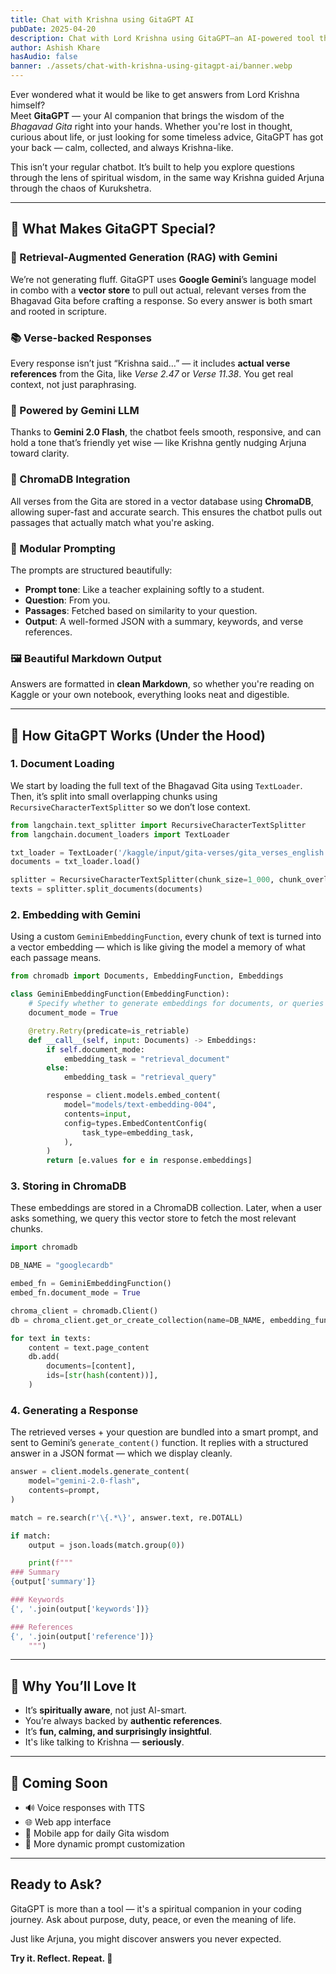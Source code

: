 ```yaml
---
title: Chat with Krishna using GitaGPT AI
pubDate: 2025-04-20
description: Chat with Lord Krishna using GitaGPT—an AI-powered tool that answers your questions with wisdom from the Bhagavad Gita.
author: Ashish Khare
hasAudio: false
banner: ./assets/chat-with-krishna-using-gitagpt-ai/banner.webp
---
```


Ever wondered what it would be like to get answers from Lord Krishna himself?  
Meet **GitaGPT** — your AI companion that brings the wisdom of the _Bhagavad Gita_ right into your hands. Whether you're lost in thought, curious about life, or just looking for some timeless advice, GitaGPT has got your back — calm, collected, and always Krishna-like.

This isn’t your regular chatbot. It’s built to help you explore questions through the lens of spiritual wisdom, in the same way Krishna guided Arjuna through the chaos of Kurukshetra.

---

## 🌟 What Makes GitaGPT Special?

### 🔁 Retrieval-Augmented Generation (RAG) with Gemini

We’re not generating fluff. GitaGPT uses **Google Gemini**’s language model in combo with a **vector store** to pull out actual, relevant verses from the Bhagavad Gita before crafting a response. So every answer is both smart and rooted in scripture.

### 📚 Verse-backed Responses

Every response isn’t just “Krishna said…” — it includes **actual verse references** from the Gita, like _Verse 2.47_ or _Verse 11.38_. You get real context, not just paraphrasing.

### 🧠 Powered by Gemini LLM

Thanks to **Gemini 2.0 Flash**, the chatbot feels smooth, responsive, and can hold a tone that’s friendly yet wise — like Krishna gently nudging Arjuna toward clarity.

### 💾 ChromaDB Integration

All verses from the Gita are stored in a vector database using **ChromaDB**, allowing super-fast and accurate search. This ensures the chatbot pulls out passages that actually match what you're asking.

### 🧩 Modular Prompting

The prompts are structured beautifully:

- **Prompt tone**: Like a teacher explaining softly to a student.
- **Question**: From you.
- **Passages**: Fetched based on similarity to your question.
- **Output**: A well-formed JSON with a summary, keywords, and verse references.

### 🖼️ Beautiful Markdown Output

Answers are formatted in **clean Markdown**, so whether you're reading on Kaggle or your own notebook, everything looks neat and digestible.

---

## 📖 How GitaGPT Works (Under the Hood)

### 1. **Document Loading**

We start by loading the full text of the Bhagavad Gita using `TextLoader`. Then, it’s split into small overlapping chunks using `RecursiveCharacterTextSplitter` so we don’t lose context.

```python
from langchain.text_splitter import RecursiveCharacterTextSplitter
from langchain.document_loaders import TextLoader

txt_loader = TextLoader('/kaggle/input/gita-verses/gita_verses_english.txt')
documents = txt_loader.load()

splitter = RecursiveCharacterTextSplitter(chunk_size=1_000, chunk_overlap=200)
texts = splitter.split_documents(documents)
```

### 2. **Embedding with Gemini**

Using a custom `GeminiEmbeddingFunction`, every chunk of text is turned into a vector embedding — which is like giving the model a memory of what each passage means.

```python
from chromadb import Documents, EmbeddingFunction, Embeddings

class GeminiEmbeddingFunction(EmbeddingFunction):
    # Specify whether to generate embeddings for documents, or queries
    document_mode = True

    @retry.Retry(predicate=is_retriable)
    def __call__(self, input: Documents) -> Embeddings:
        if self.document_mode:
            embedding_task = "retrieval_document"
        else:
            embedding_task = "retrieval_query"

        response = client.models.embed_content(
            model="models/text-embedding-004",
            contents=input,
            config=types.EmbedContentConfig(
                task_type=embedding_task,
            ),
        )
        return [e.values for e in response.embeddings]
```

### 3. **Storing in ChromaDB**

These embeddings are stored in a ChromaDB collection. Later, when a user asks something, we query this vector store to fetch the most relevant chunks.

```python
import chromadb

DB_NAME = "googlecardb"

embed_fn = GeminiEmbeddingFunction()
embed_fn.document_mode = True

chroma_client = chromadb.Client()
db = chroma_client.get_or_create_collection(name=DB_NAME, embedding_function=embed_fn)

for text in texts:
    content = text.page_content
    db.add(
        documents=[content],
        ids=[str(hash(content))],
    )
```

### 4. **Generating a Response**

The retrieved verses + your question are bundled into a smart prompt, and sent to Gemini’s `generate_content()` function. It replies with a structured answer in a JSON format — which we display cleanly.

```python
answer = client.models.generate_content(
    model="gemini-2.0-flash",
    contents=prompt,
)

match = re.search(r'\{.*\}', answer.text, re.DOTALL)

if match:
    output = json.loads(match.group(0))

    print(f"""
### Summary
{output['summary']}

### Keywords
{', '.join(output['keywords'])}

### References
{', '.join(output['reference'])}
    """)
```

---

## 🚀 Why You’ll Love It

- It’s **spiritually aware**, not just AI-smart.
- You’re always backed by **authentic references**.
- It’s **fun, calming, and surprisingly insightful**.
- It's like talking to Krishna — **seriously**.

---

## 🌈 Coming Soon

- 🔊 Voice responses with TTS
- 🌐 Web app interface
- 📱 Mobile app for daily Gita wisdom
- 🔄 More dynamic prompt customization

---

## Ready to Ask?

GitaGPT is more than a tool — it's a spiritual companion in your coding journey. Ask about purpose, duty, peace, or even the meaning of life.

Just like Arjuna, you might discover answers you never expected.

**Try it. Reflect. Repeat. 🧘**
